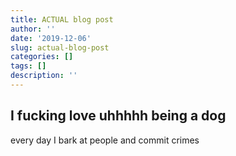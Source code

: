 ```yaml
---
title: ACTUAL blog post
author: ''
date: '2019-12-06'
slug: actual-blog-post
categories: []
tags: []
description: ''
---
```

 
## I fucking love uhhhhh being a dog

every day I bark at people and commit crimes